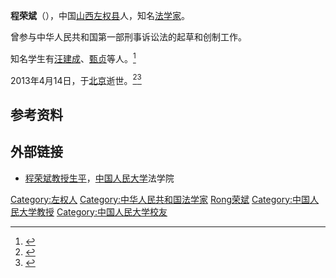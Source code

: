 '''程荣斌'''（{{bd|1930年|11月25日|2013年|4月14日|catIdx=Cheng程荣斌}}），中国[[山西|山西]][[左权县|左权县]]人，知名[[法学家|法学家]]。

曾参与中华人民共和国第一部刑事诉讼法的起草和创制工作。

知名学生有[[汪建成|汪建成]]、[[甄贞|甄贞]]等人。<ref>{{cite news|author=|url=http://www.law.ruc.edu.cn/Article/ShowArticle.asp?ArticleID=20106|title=程荣斌教授八十华诞庆典举行|work=[[中国人民大学|中国人民大学]]法学院|date=2009-11-30|accessdate=2013-04-15}}{{dead link|date=2018年4月 |bot=InternetArchiveBot |fix-attempted=yes }}</ref>

2013年4月14日，于[[北京|北京]]逝世。<ref>{{cite news|author=|url=http://www.law.ruc.edu.cn/huainian/ShowClass.asp?ClassID=1325|title=讣告|work=[[中国人民大学|中国人民大学]]法学院|date=2013-04-14|accessdate=2013-04-15|deadurl=yes|archiveurl=https://archive.is/20130423003635/http://www.law.ruc.edu.cn/huainian/ShowClass.asp?ClassID=1325|archivedate=2013-04-23}}</ref><ref>{{cite news |author=晏向华 |url=http://news.jcrb.com/jxsw/201304/t20130415_1089215.html |title=著名法学家程荣斌先生在北京逝世 享年83岁 |work=[[正义网|正义网]] |date=2013-04-14 |accessdate=2013-04-15 |archive-url=https://web.archive.org/web/20130419042803/http://news.jcrb.com/jxsw/201304/t20130415_1089215.html |archive-date=2013-04-19 |dead-url=yes }}</ref>

== 参考资料 ==
{{reflist}}

== 外部链接 ==
*[http://www.law.ruc.edu.cn/huainian/ShowArticle.asp?ArticleID=40553 程荣斌教授生平]{{dead link|date=2018年4月 |bot=InternetArchiveBot |fix-attempted=yes }}，[[中国人民大学|中国人民大学]]法学院

{{中华人民共和国人物小作品}}
{{DEFAULTSORT:Cheng程荣斌}}
[[Category:左权人|Category:左权人]]
[[Category:中华人民共和国法学家|Category:中华人民共和国法学家]]
[[Category:程姓|Rong荣斌]]
[[Category:中国人民大学教授|Category:中国人民大学教授]]
[[Category:中国人民大学校友|Category:中国人民大学校友]]